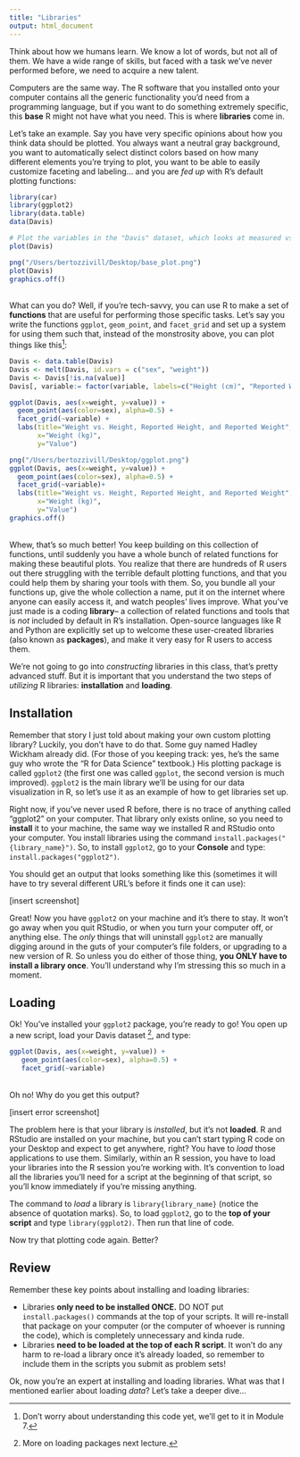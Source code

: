 ```yaml
---
title: "Libraries"
output: html_document
---
```


Think about how we humans learn. We know a lot of words, but not all of them. We have a wide range of skills, but faced with a task we've never performed before, we need to acquire a new talent. 

Computers are the same way. The R software that you installed onto your computer contains all the generic functionality you'd need from a programming language, but if you want to do something extremely specific, this **base** R might not have what you need. This is where **libraries** come in.

Let's take an example. Say you have very specific opinions about how you think data should be plotted. You always want a neutral gray background, you want to automatically select distinct colors based on how many different elements you're trying to plot, you want to be able to easily customize faceting and labeling... and you are *fed up* with R's default plotting functions:

```r
library(car)
library(ggplot2)
library(data.table)
data(Davis)
```

```r
# Plot the variables in the "Davis" dataset, which looks at measured vs. reported weight and height
plot(Davis)
```

```r
png("/Users/bertozzivill/Desktop/base_plot.png")
plot(Davis)
graphics.off()
```
<br>
What can you do? Well, if you're tech-savvy, you can use R to make a set of **functions** that are useful for performing those specific tasks. Let's say you write the functions `ggplot`, `geom_point`, and `facet_grid` and set up a system for using them such that, instead of the monstrosity above, you can plot things like this[^plotting_code]:

[^plotting_code]: Don't worry about understanding this code yet, we'll get to it in Module 7.

```r
Davis <- data.table(Davis)
Davis <- melt(Davis, id.vars = c("sex", "weight"))
Davis <- Davis[!is.na(value)]
Davis[, variable:= factor(variable, labels=c("Height (cm)", "Reported Weight (kg)", "Reported Height (cm)"))]
```

```r
ggplot(Davis, aes(x=weight, y=value)) +
  geom_point(aes(color=sex), alpha=0.5) +
  facet_grid(~variable) +
  labs(title="Weight vs. Height, Reported Height, and Reported Weight",
       x="Weight (kg)",
       y="Value")
```

```r
png("/Users/bertozzivill/Desktop/ggplot.png")
ggplot(Davis, aes(x=weight, y=value)) +
  geom_point(aes(color=sex), alpha=0.5) +
  facet_grid(~variable)+
  labs(title="Weight vs. Height, Reported Height, and Reported Weight",
       x="Weight (kg)",
       y="Value")
graphics.off()
```
<br>
Whew, that's so much better! You keep building on this collection of functions, until suddenly you have a whole bunch of related functions for making these beautiful plots. You realize that there are hundreds of R users out there struggling with the terrible default plotting functions, and that you could help them by sharing your tools with them. So, you bundle all your functions up, give the whole collection a name, put it on the internet where anyone can easily access it, and watch peoples' lives improve. What you've just made is a coding **library**-- a collection of related functions and tools that is *not* included by default in R's installation. Open-source languages like R and Python are explicitly set up to welcome these user-created libraries (also known as **packages**), and make it very easy for R users to access them. 

We're not going to go into *constructing* libraries in this class, that's pretty advanced stuff. But it is important that you understand the two steps of *utilizing* R libraries: **installation** and **loading**.

## Installation

Remember that story I just told about making your own custom plotting library? Luckily, you don't have to do that. Some guy named Hadley Wickham already did. (For those of you keeping track: yes, he's the same guy who wrote the "R for Data Science" textbook.) His plotting package is called `ggplot2` (the first one was called `ggplot`, the second version is much improved). `ggplot2` is the main library we'll be using for our data visualization in R, so let's use it as an example of how to get libraries set up. 

Right now, if you've never used R before, there is no trace of anything called "ggplot2" on your computer. That library only exists online, so you need to **install** it to your machine, the same way we installed R and RStudio onto your computer. You install libraries using the command `install.packages("{library_name}")`. So, to install `ggplot2`, go to your **Console** and type: `install.packages("ggplot2")`.

You should get an output that looks something like this (sometimes it will have to try several different URL's before it finds one it can use):

[insert screenshot]

Great! Now you have `ggplot2` on your machine and it's there to stay. It won't go away when you quit RStudio, or when you turn your computer off, or anything else. The *only* things that will uninstall `ggplot2` are manually digging around in the guts of your computer's file folders, or upgrading to a new version of R. So unless you do either of those thing, **you ONLY have to install a library once**. You'll understand why I'm stressing this so much in a moment. 

## Loading

Ok! You've installed your `ggplot2` package, you're ready to go! You open up a new script, load your Davis dataset [^data], and type:

[^data]: More on loading packages next lecture. 

```r
ggplot(Davis, aes(x=weight, y=value)) +
   geom_point(aes(color=sex), alpha=0.5) +
   facet_grid(~variable)
```
<br>
Oh no! Why do you get this output?

[insert error screenshot]

The problem here is that your library is *installed*, but it's not **loaded**. R and RStudio are installed on your machine, but you can't start typing R code on your Desktop and expect to get anywhere, right? You have to *load* those applications to use them. Similarly, within an R session, you have to load your libraries into the R session you're working with. It's convention to load all the libraries you'll need for a script at the beginning of that script, so you'll know immediately if you're missing anything.

The command to *load* a library is `library{library_name}` (notice the absence of quotation marks). So, to load `ggplot2`, go to the **top of your script** and type `library(ggplot2)`. Then run that line of code.

Now try that plotting code again. Better?


## Review

Remember these key points about installing and loading libraries:

* Libraries **only need to be installed ONCE.** DO NOT put `install.packages()` commands at the top of your scripts. It will re-install that package on your computer (or the computer of whoever is running the code), which is completely unnecessary and kinda rude. 
* Libraries **need to be loaded at the top of each R script**. It won't do any harm to re-load a library once it's already loaded, so remember to include them in the scripts you submit as problem sets!

Ok, now you're an expert at installing and loading libraries. What was that I mentioned earlier about loading *data*? Let's take a deeper dive...




